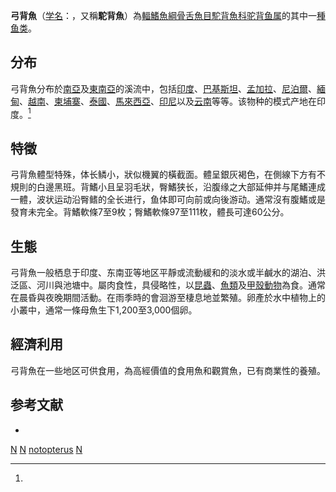 {{Speciesbox
| taxon = Notopterus notopterus
| status = NE
| status_system =
| image = Notopterus notopterus43.JPG
| binomial_authority = (Pallas, 1769)<ref name='id5618'>{{cite web| url =http://www.bioinfo.cn/db05/BjdwSpecies.php?action=view&id=5618| title =驼背鱼| work =《中国动物物种编目数据库》| publisher =中国科学院微生物研究所| author =中国科学院动物研究所| accessdate =2009-04-11| deadurl =yes| archiveurl =https://web.archive.org/web/20160305060412/http://www.bioinfo.cn/db05/BjdwSpecies.php?action=view&id=5618| archivedate =2016-03-05}}</ref>
| synonyms =
}}

'''弓背魚'''（[[学名|学名]]：{{lang|la|''Notopterus notopterus''}}，又稱'''駝背魚'''）為[[輻鰭魚綱|輻鰭魚綱]][[骨舌魚目|骨舌魚目]][[駝背魚科|駝背魚科]][[驼背鱼属|驼背鱼属]]的其中一[[種|種]][[鱼类|鱼类]]。

==分布==
弓背魚分布於[[南亞|南亞]]及[[東南亞|東南亞]]的溪流中，包括[[印度|印度]]、[[巴基斯坦|巴基斯坦]]、[[孟加拉|孟加拉]]、[[尼泊爾|尼泊爾]]、[[緬甸|緬甸]]、[[越南|越南]]、[[柬埔寨|柬埔寨]]、[[泰國|泰國]]、[[馬來西亞|馬來西亞]]、[[印尼|印尼]]以及[[云南|云南]]等等。该物种的模式产地在印度。<ref name='id5618'/>

==特徵==
弓背魚體型特殊，体长鳞小，狀似機翼的橫截面。體呈銀灰褐色，在側線下方有不規則的白邊黑班。背鰭小且呈羽毛狀，臀鰭狭长，沿腹缘之大部延伸并与尾鰭連成一體，波状运动沿臀鳍的全长进行，鱼体即可向前或向後游动。通常沒有腹鰭或是發育未完全。背鰭軟條7至9枚；臀鰭軟條97至111枚，體長可達60公分。

==生態==
弓背魚一般栖息于印度、东南亚等地区平靜或流動緩和的淡水或半鹹水的湖泊、洪泛區、河川與池塘中。屬肉食性，具侵略性，以[[昆蟲|昆蟲]]、[[魚類|魚類]]及[[甲殼動物|甲殼動物]]為食。通常在晨昏與夜晚期間活動。在雨季時的會洄游至棲息地並繁殖。卵產於水中植物上的小叢中，通常一條母魚生下1,200至3,000個卵。

==經濟利用==
弓背魚在一些地区可供食用，為高經價值的食用魚和觀賞魚，已有商業性的養殖。

==参考文献==
{{reflist}}
* {{FishBase_species|genus=Notopterus|species=notopterus|year=2011|month=12}}
{{骨舌總目}}
{{Taxonbar}}

[[Category:食用魚|N]]
[[Category:觀賞魚|N]]
[[Category:弓背魚屬|notopterus]]
[[Category:1769年描述的鱼类|N]]